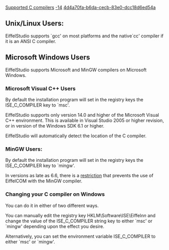 [[Property:title|Supported C compilers]]
[[Property:weight|-14]]
[[Property:uuid|4d4a70fa-b6da-cecb-83e0-dcc18d6ed54a]]
{{UpdateNeeded}}



==Unix/Linux Users:==

EiffelStudio supports `gcc' on most platforms and the native`cc' compiler if it is an ANSI C compiler.



==Microsoft Windows Users==

EiffelStudio supports Microsoft and MinGW compilers on Microsoft Windows.

===Microsoft Visual C++ Users===

By default the installation program will set in the registry keys the ISE_C_COMPILER key to `msc'.

EiffelStudio supports only version 14.0 and higher of the Microsoft Visual C++ environment. This is available in Visual Studio 2005 or higher revision, or in version of the Windows SDK 6.1 or higher.

EiffelStudio will automatically detect the location of the C compiler.

===MinGW Users:===

By default the installation program will set in the registry keys the ISE_C_COMPILER key to `mingw'.

In versions as late as 6.6, there is a [[EiffelCOM Wizard Guided Tour|restriction]] that prevents the use of EiffelCOM with the MinGW compiler.

===Changing your C compiler on Windows===

You can do it in either of two different ways. 

You can manually edit the registry key HKLM\Software\ISE\Eiffel''nn'' and change the value of the ISE_C_COMPILER string key to either `msc' or `mingw' depending upon the effect you desire.

Alternatively, you can set the environment variable ISE_C_COMPILER to either `msc' or `mingw'.



